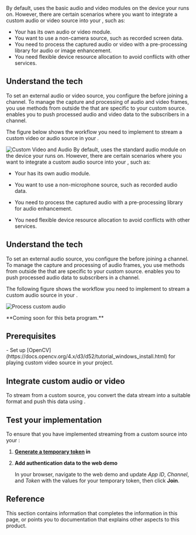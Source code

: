 

<ProductWrapper notAllowed="voice-calling">
By default, <Vg k="VSDK" /> uses the basic audio and video modules on the device your <Vpl k="CLIENT" /> runs on. However, there are certain scenarios where you want to integrate a custom audio or video source into your <Vpl k="CLIENT" />, such as:

* Your <Vpl k="CLIENT" /> has its own audio or video module.
* You want to use a non-camera source, such as recorded screen data.
* You need to process the captured audio or video with a pre-processing library for audio or image enhancement.
* You need flexible device resource allocation to avoid conflicts with other services.

## Understand the tech

To set an external audio or video source, you configure the <Vg k="ENGINE" /> before joining a channel. To manage the capture and processing of audio and video frames, you use methods from outside the <Vg k="VSDK" /> that are specific to your custom source. <Vg k="VSDK" /> enables you to push processed audio and video data to the subscribers in a channel.

The figure below shows the workflow you need to implement to stream a custom video or audio source in your <Vpl k="CLIENT" />.

![Custom Video and Audio](/images/video-sdk/custom-source-video-audio.png)
</ProductWrapper>
<ProductWrapper product="voice-calling">
By default, <Vpd k="SDK" /> uses the standard audio module on the device your <Vpl k="CLIENT" /> runs on. However, there are certain scenarios where you want to integrate a custom audio source into your <Vpl k="CLIENT" />, such as:

* Your <Vpl k="CLIENT" /> has its own audio module.

* You want to use a non-microphone source, such as recorded audio data.

* You need to process the captured audio with a pre-processing library for audio enhancement.

* You need flexible device resource allocation to avoid conflicts with other services.

## Understand the tech

To set an external audio source, you configure the <Vg k="ENGINE" /> before joining a channel. To manage the capture and processing of audio frames, you use methods from outside the <Vpd k="SDK" /> that are specific to your custom source. <Vpd k="SDK" /> enables you to push processed audio data to subscribers in a channel.

The following figure shows the workflow you need to implement to stream a custom audio source in your <Vpl k="CLIENT" />.

![Process custom audio](/images/voice-sdk/custom-source-audio.svg)
</ProductWrapper>

<PlatformWrapper platform="react-js">
**Coming soon for this beta program.**
</PlatformWrapper>
<PlatformWrapper notAllowed="react-js">

## Prerequisites

<Prerequites />
<PlatformWrapper platform="windows">
- Set up [OpenCV](https://docs.opencv.org/4.x/d3/d52/tutorial_windows_install.html) for playing custom video source
    in your project.
</PlatformWrapper>


## Integrate custom audio or video

To stream from a custom source, you convert the data stream into a suitable format and push this data using <Vg k="VSDK" />.

<ProjectImplement />


## Test your implementation

To ensure that you have implemented streaming from a custom source into your <Vpl k="CLIENT" />:

1. **[Generate a temporary token](../reference/manage-agora-account#generate-a-temporary-token) in <Vg k="CONSOLE" />**

2. **Add authentication data to the web demo**

    In your browser, navigate to the <Link target="_blank" to="{{Global.DEMO_BASIC_VIDEO_CALL_URL}}"><Vg k="COMPANY" /> web demo</Link> and update _App ID_, _Channel_, and _Token_ with the values for your temporary token, then click **Join**.
<ProjectTest />

## Reference

This section contains information that completes the information in this page, or points you to documentation that explains other aspects to this product.

<Reference />

</PlatformWrapper>

